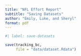 ```yaml
---
title: "NFL Effort Report"
subtitle: "Saving Datasets"
author: "Emily, Luke, and Sheryl"
format: pdf
---
```



```r

#| label: save-datasets

save(tracking_bc,
     file = "data/dataset.Rdata")


```